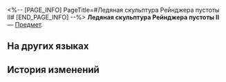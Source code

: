 <%-- [PAGE_INFO]
PageTitle=#Ледяная скульптура Рейнджера пустоты II#
[END_PAGE_INFO] --%>
{{Предмет Инфобокс
|id          = 250032
|Изображение = Предмет Ледяная скульптура Рейнджера пустоты II.png
|Тип         = 
|Инвентарь   = 
|Редкость    = 1
|Эффект      = 
|Описание    = 
}}
'''Ледяная скульптура Рейнджера пустоты II''' — [[Предмет]].

==На других языках==
{{На других языках
|en   = Voidranger Ice Sculpture (II)
|zhs  = 虚卒冰雕•其二
|zht  = 虛卒冰雕•其二
|ja   = ヴォイドレンジャーの氷像・その2
|ko   = 허졸 얼음 조각•2
|es   = Escultura de hielo de un Explorador del Vacío 2
|fr   = Sculpture de glace d'un Ranger du néant (II)
|ru   = Ледяная скульптура Рейнджера пустоты II
|th   = รูปแกะสลักน้ำแข็ง Voidranger 2
|vi   = Tượng Băng Chiến Binh Hư Không 2
|de   = Eisskulptur von Leeren-Ranger II
|id   = Patung Es Voidranger (Bagian 2)
|pt   = Escultura de Gelo do Guarda-Vazio (II)
}}

==История изменений==
{{История изменений|3.5}}